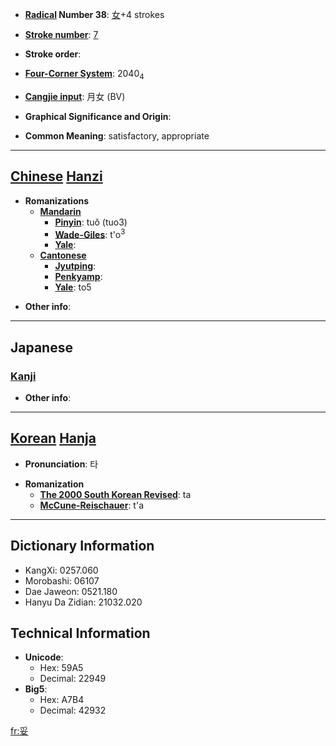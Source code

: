 * '''[[Wiktionary:Chinese radical index| Radical]] Number 38''': [[Wiktionary:Chinese radical index 女|女]]+4 strokes

* '''[[Wiktionary:Chinese total strokes index|Stroke number]]''': [[Wiktionary:Chinese total strokes index 7|7]]

* '''Stroke order''': 

* '''[[Wiktionary:Chinese four corner index|Four-Corner System]]''': 2040<sub>4</sub>

* '''[[Wiktionary:Chinese Cangjie index|Cangjie input]]''': 月女 (BV)

* '''Graphical Significance and Origin''': 

* '''Common Meaning''': satisfactory, appropriate

----

== [[Chinese]] [[Hanzi]] ==

* '''Romanizations'''
** '''[[Mandarin]]'''
*** '''[[Pinyin]]''': tuǒ (tuo3)
*** '''[[Wade-Giles]]''': t'o<sup>3</sup>
*** '''[[Yale]]''': 
** '''[[Cantonese]]'''
*** '''[[Jyutping]]''':
*** '''[[Penkyamp]]''': 
*** '''[[Yale]]''': to5

* '''Other info''': 

----

==Japanese==
===[[Kanji]]===
{{kanji|on readings=[[だ]] (da), [[た]] (ta)|kun readings=[[やすい]] (yasui), [[おだやか]] (odayaka)}}

* '''Other info''':  

----

== [[Korean]] [[Hanja]] ==

* '''Pronunciation''': 타

* '''Romanization'''
** '''[[The 2000 South Korean Revised Romanization|The 2000 South Korean Revised]]''': ta
** '''[[McCune-Reischauer]]''': t'a

----

== Dictionary Information ==

* KangXi: 0257.060
* Morobashi: 06107
* Dae Jaweon: 0521.180
* Hanyu Da Zidian: 21032.020

== Technical Information ==

* '''Unicode''':
** Hex: 59A5
** Decimal: 22949
* '''Big5''':
** Hex: A7B4
** Decimal: 42932

[[fr:妥]]